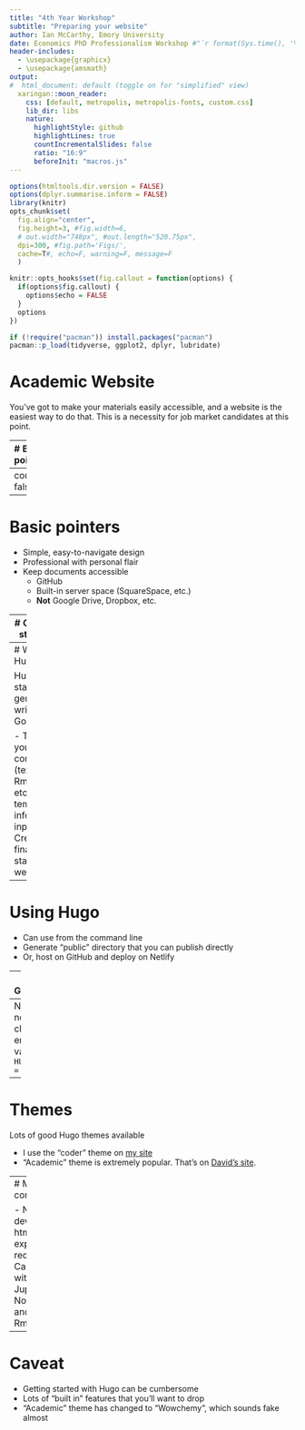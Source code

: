 ```yaml
---
title: "4th Year Workshop"
subtitle: "Preparing your website"
author: Ian McCarthy, Emory University
date: Economics PhD Professionalism Workshop #"`r format(Sys.time(), '%d %B %Y')`"
header-includes: 
  - \usepackage{graphicx}
  - \usepackage{amsmath}
output:
#  html_document: default (toggle on for "simplified" view)
  xaringan::moon_reader:
    css: [default, metropolis, metropolis-fonts, custom.css] 
    lib_dir: libs
    nature:
      highlightStyle: github
      highlightLines: true
      countIncrementalSlides: false
      ratio: "16:9"
      beforeInit: "macros.js"
---
```


<!-- Adjust some CSS code for font size, maintain R code font size -->
<style type="text/css">
.remark-slide-content {
    font-size: 30px;
    padding: 1em 2em 1em 2em;    
}
.remark-code, .remark-inline-code { 
    font-size: 20px;
}
</style>


<!-- Set R options for how code chunks are displayed and load packages -->
```r
options(htmltools.dir.version = FALSE)
options(dplyr.summarise.inform = FALSE)
library(knitr)
opts_chunk$set(
  fig.align="center",  
  fig.height=3, #fig.width=6,
  # out.width="748px", #out.length="520.75px",
  dpi=300, #fig.path='Figs/',
  cache=T#, echo=F, warning=F, message=F
  )

knitr::opts_hooks$set(fig.callout = function(options) {
  if(options$fig.callout) {
    options$echo = FALSE
  }
  options
})

if (!require("pacman")) install.packages("pacman")
pacman::p_load(tidyverse, ggplot2, dplyr, lubridate)
```

# Academic Website

You've got to make your materials easily accessible, and a website is the easiest way to do that. This is a necessity for job market candidates at this point.


---
# Basic pointers

- Simple, easy-to-navigate design
- Professional with personal flair


.center[
  ![](https://media.giphy.com/media/ZMvG5L7Di4AgM/giphy.gif)
]


---
count: false

---
# Basic pointers

- Simple, easy-to-navigate design
- Professional with personal flair
- Keep documents accessible
    - GitHub
    - Built-in server space (SquareSpace, etc.)
    - **Not** Google Drive, Dropbox, etc.
    
    
---
# Getting started

Lots of options to get a decent website up and running

- Google Sites
- SquareSpace
- [Hugo](https://gohugo.io/) with selected theme...


---
# What is Hugo?

Hugo is a static site generator written in Go.

- Takes your content (text, md, Rmd, etc.) and template info as input
- Creates final static website


---
# Using Hugo

- Can use from the command line
- Generate "public" directory that you can publish directly
- Or, host on GitHub and deploy on Netlify


---
# Using GitHub/Netlify

- It's free!
- Netlify deploys site, don't version the "/public/" directory
- Allows semi-customized domain names


--
Note: may need to change environment variable, `HUGO_VERSION = 0.74.3`


---
# Themes

Lots of good Hugo themes available

- I use the "coder" theme on [my site](https://ianmccarthyecon.netlify.app/)
- "Academic" theme is extremely popular. That's on [David's site](https://www.davidjachochavez.org/).


---
# Managing content

- No web developer, html, or css expertise required
- Can use with Jupyter Notebooks and Rmarkdown


---
# Caveat

- Getting started with Hugo can be cumbersome
- Lots of "built in" features that you'll want to drop
- "Academic" theme has changed to "Wowchemy", which sounds fake almost
